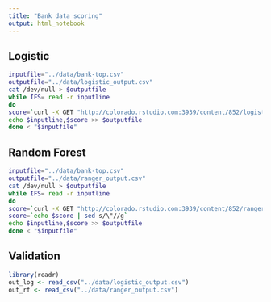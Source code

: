 ```yaml
---
title: "Bank data scoring"
output: html_notebook
---
```


## Logistic

```bash
inputfile="../data/bank-top.csv"
outputfile="../data/logistic_output.csv"
cat /dev/null > $outputfile
while IFS= read -r inputline
do
score=`curl -X GET "http://colorado.rstudio.com:3939/content/852/logistic?inputline=$inputline"`
echo $inputline,$score >> $outputfile
done < "$inputfile"
```

## Random Forest

```bash
inputfile="../data/bank-top.csv"
outputfile="../data/ranger_output.csv"
cat /dev/null > $outputfile
while IFS= read -r inputline
do
score=`curl -X GET "http://colorado.rstudio.com:3939/content/852/ranger?inputline=$inputline"`
score=`echo $score | sed s/\"//g`
echo $inputline,$score >> $outputfile
done < "$inputfile"
```


## Validation

```r
library(readr)
out_log <- read_csv("../data/logistic_output.csv")
out_rf <- read_csv("../data/ranger_output.csv")
```




